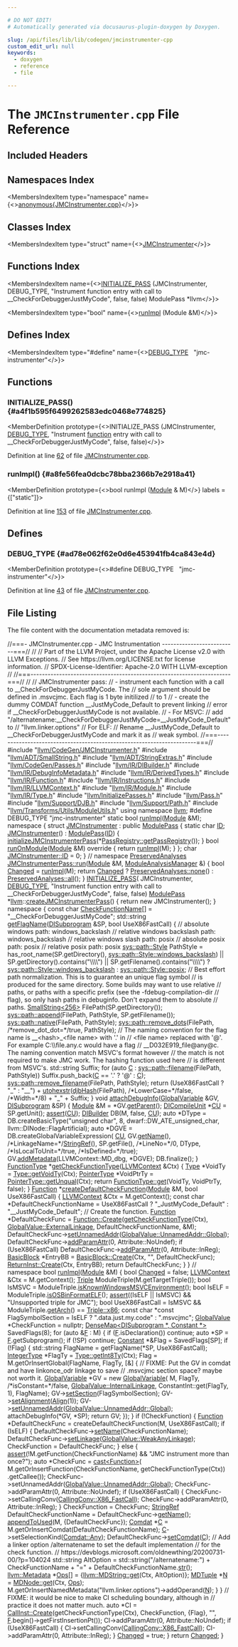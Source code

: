 ```yaml
---

# DO NOT EDIT!
# Automatically generated via docusaurus-plugin-doxygen by Doxygen.

slug: /api/files/lib/lib/codegen/jmcinstrumenter-cpp
custom_edit_url: null
keywords:
  - doxygen
  - reference
  - file

---
```





# The `JMCInstrumenter.cpp` File Reference

<DoxygenPage pluginConfig={pluginConfig}>



## Included Headers

<IncludesList>
<IncludesListItem
  filePath="llvm/CodeGen/JMCInstrumenter.h"
  permalink="/docs/api/files/include/include/llvm/include/llvm/codegen/jmcinstrumenter-h"
  isLocal="true" />
<IncludesListItem
  filePath="llvm/ADT/SmallString.h"
  permalink="/docs/api/files/include/include/llvm/include/llvm/adt/smallstring-h"
  isLocal="true" />
<IncludesListItem
  filePath="llvm/ADT/StringExtras.h"
  permalink="/docs/api/files/include/include/llvm/include/llvm/adt/stringextras-h"
  isLocal="true" />
<IncludesListItem
  filePath="llvm/CodeGen/Passes.h"
  permalink="/docs/api/files/include/include/llvm/include/llvm/codegen/passes-h"
  isLocal="true" />
<IncludesListItem
  filePath="llvm/IR/DIBuilder.h"
  permalink="/docs/api/files/include/include/llvm/include/llvm/ir/dibuilder-h"
  isLocal="true" />
<IncludesListItem
  filePath="llvm/IR/DebugInfoMetadata.h"
  permalink="/docs/api/files/include/include/llvm/include/llvm/ir/debuginfometadata-h"
  isLocal="true" />
<IncludesListItem
  filePath="llvm/IR/DerivedTypes.h"
  permalink="/docs/api/files/include/include/llvm/include/llvm/ir/derivedtypes-h"
  isLocal="true" />
<IncludesListItem
  filePath="llvm/IR/Function.h"
  permalink="/docs/api/files/include/include/llvm/include/llvm/ir/function-h"
  isLocal="true" />
<IncludesListItem
  filePath="llvm/IR/Instructions.h"
  permalink="/docs/api/files/include/include/llvm/include/llvm/ir/instructions-h"
  isLocal="true" />
<IncludesListItem
  filePath="llvm/IR/LLVMContext.h"
  permalink="/docs/api/files/include/include/llvm/include/llvm/ir/llvmcontext-h"
  isLocal="true" />
<IncludesListItem
  filePath="llvm/IR/Module.h"
  permalink="/docs/api/files/include/include/llvm/include/llvm/ir/module-h"
  isLocal="true" />
<IncludesListItem
  filePath="llvm/IR/Type.h"
  permalink="/docs/api/files/include/include/llvm/include/llvm/ir/type-h"
  isLocal="true" />
<IncludesListItem
  filePath="llvm/InitializePasses.h"
  permalink="/docs/api/files/include/include/llvm/initializepasses-h"
  isLocal="true" />
<IncludesListItem
  filePath="llvm/Pass.h"
  permalink="/docs/api/files/include/include/llvm/pass-h"
  isLocal="true" />
<IncludesListItem
  filePath="llvm/Support/DJB.h"
  permalink="/docs/api/files/include/include/llvm/include/llvm/support/djb-h"
  isLocal="true" />
<IncludesListItem
  filePath="llvm/Support/Path.h"
  permalink="/docs/api/files/include/include/llvm/include/llvm/support/path-h"
  isLocal="true" />
<IncludesListItem
  filePath="llvm/Transforms/Utils/ModuleUtils.h"
  permalink="/docs/api/files/include/include/llvm/include/llvm/transforms/include/llvm/transforms/utils/moduleutils-h"
  isLocal="true" />
</IncludesList>

## Namespaces Index

<MembersIndex>

<MembersIndexItem
  type="namespace"
  name={<><a href="/docs/api/namespaces/anonymous-jmcinstrumenter-cpp-">anonymous&#123;JMCInstrumenter.cpp&#125;</a></>}>
</MembersIndexItem>

</MembersIndex>

## Classes Index

<MembersIndex>

<MembersIndexItem
  type="struct"
  name={<><a href="/docs/api/structs/anonymous-namespace-jmcinstrumenter-cpp-/jmcinstrumenter">JMCInstrumenter</a></>}>
</MembersIndexItem>

</MembersIndex>

## Functions Index

<MembersIndex>

<MembersIndexItem
  name={<><a href="#a4f1b595f6499262583edc0468e774825">INITIALIZE&#95;PASS</a> (JMCInstrumenter, DEBUG&#95;TYPE, &quot;Instrument function entry with call to &#95;&#95;CheckForDebuggerJustMyCode&quot;, false, false) ModulePass &#42;llvm</>}>
</MembersIndexItem>

<MembersIndexItem
  type="bool"
  name={<><a href="#a8fe56fea0dcbc78bba2366b7e2918a41">runImpl</a> (Module &amp;M)</>}>
</MembersIndexItem>

</MembersIndex>

## Defines Index

<MembersIndex>

<MembersIndexItem
  type="#define"
  name={<><a href="#ad78e062f62e0d6e453941fb4ca843e4d">DEBUG&#95;TYPE</a>&nbsp;&nbsp;&nbsp;&quot;jmc-instrumenter&quot;</>}>
</MembersIndexItem>

</MembersIndex>


<SectionDefinition>

## Functions

### INITIALIZE&#95;PASS() {#a4f1b595f6499262583edc0468e774825}

<MemberDefinition
  prototype={<>INITIALIZE&#95;PASS (JMCInstrumenter, <a href="/docs/api/files/include/include/llvm/include/llvm/adt/genericcycleimpl-h/#ad78e062f62e0d6e453941fb4ca843e4d">DEBUG&#95;TYPE</a>, &quot;Instrument <a href="/docs/api/files/lib/lib/analysis/regionprinter-cpp/#aa37fbbce2360106772fd97ed06455d55">function</a> entry with call to &#95;&#95;CheckForDebuggerJustMyCode&quot;, false, false)</>}>

Definition at line <a href="#l00062">62</a> of file <a href="/docs/api/files/lib/lib/codegen/jmcinstrumenter-cpp">JMCInstrumenter.cpp</a>.
</MemberDefinition>

### runImpl() {#a8fe56fea0dcbc78bba2366b7e2918a41}

<MemberDefinition
  prototype={<>bool runImpl (<a href="/docs/api/classes/llvm/module">Module</a> &amp; M)</>}
  labels = {["static"]}>

Definition at line <a href="#l00153">153</a> of file <a href="/docs/api/files/lib/lib/codegen/jmcinstrumenter-cpp">JMCInstrumenter.cpp</a>.
</MemberDefinition>

</SectionDefinition>

<SectionDefinition>

## Defines

### DEBUG&#95;TYPE {#ad78e062f62e0d6e453941fb4ca843e4d}

<MemberDefinition
  prototype={<>#define DEBUG&#95;TYPE&nbsp;&nbsp;&nbsp;&quot;jmc-instrumenter&quot;</>}>

Definition at line <a href="#l00043">43</a> of file <a href="/docs/api/files/lib/lib/codegen/jmcinstrumenter-cpp">JMCInstrumenter.cpp</a>.
</MemberDefinition>

</SectionDefinition>

## File Listing

The file content with the documentation metadata removed is:

<ProgramListing>

<Link id="l00001" /><CodeLine lineNumber="1"><Highlight kind="comment">//===- JMCInstrumenter.cpp - JMC Instrumentation --------------------------===//</Highlight><Highlight kind="normal"></Highlight></CodeLine>
<Link id="l00002" /><CodeLine lineNumber="2"><Highlight kind="normal"></Highlight><Highlight kind="comment">//</Highlight><Highlight kind="normal"></Highlight></CodeLine>
<Link id="l00003" /><CodeLine lineNumber="3"><Highlight kind="normal"></Highlight><Highlight kind="comment">// Part of the LLVM Project, under the Apache License v2.0 with LLVM Exceptions.</Highlight><Highlight kind="normal"></Highlight></CodeLine>
<Link id="l00004" /><CodeLine lineNumber="4"><Highlight kind="normal"></Highlight><Highlight kind="comment">// See https://llvm.org/LICENSE.txt for license information.</Highlight><Highlight kind="normal"></Highlight></CodeLine>
<Link id="l00005" /><CodeLine lineNumber="5"><Highlight kind="normal"></Highlight><Highlight kind="comment">// SPDX-License-Identifier: Apache-2.0 WITH LLVM-exception</Highlight><Highlight kind="normal"></Highlight></CodeLine>
<Link id="l00006" /><CodeLine lineNumber="6"><Highlight kind="normal"></Highlight><Highlight kind="comment">//</Highlight><Highlight kind="normal"></Highlight></CodeLine>
<Link id="l00007" /><CodeLine lineNumber="7"><Highlight kind="normal"></Highlight><Highlight kind="comment">//===----------------------------------------------------------------------===//</Highlight><Highlight kind="normal"></Highlight></CodeLine>
<Link id="l00008" /><CodeLine lineNumber="8"><Highlight kind="normal"></Highlight><Highlight kind="comment">//</Highlight><Highlight kind="normal"></Highlight></CodeLine>
<Link id="l00009" /><CodeLine lineNumber="9"><Highlight kind="normal"></Highlight><Highlight kind="comment">// JMCInstrumenter pass:</Highlight><Highlight kind="normal"></Highlight></CodeLine>
<Link id="l00010" /><CodeLine lineNumber="10"><Highlight kind="normal"></Highlight><Highlight kind="comment">// - instrument each function with a call to &#95;&#95;CheckForDebuggerJustMyCode. The</Highlight><Highlight kind="normal"></Highlight></CodeLine>
<Link id="l00011" /><CodeLine lineNumber="11"><Highlight kind="normal"></Highlight><Highlight kind="comment">//   sole argument should be defined in .msvcjmc. Each flag is 1 byte initilized</Highlight><Highlight kind="normal"></Highlight></CodeLine>
<Link id="l00012" /><CodeLine lineNumber="12"><Highlight kind="normal"></Highlight><Highlight kind="comment">//   to 1</Highlight><Highlight kind="normal"></Highlight></CodeLine>
<Link id="l00013" /><CodeLine lineNumber="13"><Highlight kind="normal"></Highlight><Highlight kind="comment">// - create the dummy COMDAT function &#95;&#95;JustMyCode&#95;Default to prevent linking</Highlight><Highlight kind="normal"></Highlight></CodeLine>
<Link id="l00014" /><CodeLine lineNumber="14"><Highlight kind="normal"></Highlight><Highlight kind="comment">//   error if &#95;&#95;CheckForDebuggerJustMyCode is not available.</Highlight><Highlight kind="normal"></Highlight></CodeLine>
<Link id="l00015" /><CodeLine lineNumber="15"><Highlight kind="normal"></Highlight><Highlight kind="comment">// - For MSVC:</Highlight><Highlight kind="normal"></Highlight></CodeLine>
<Link id="l00016" /><CodeLine lineNumber="16"><Highlight kind="normal"></Highlight><Highlight kind="comment">//   add &quot;/alternatename:&#95;&#95;CheckForDebuggerJustMyCode=&#95;&#95;JustMyCode&#95;Default&quot; to</Highlight><Highlight kind="normal"></Highlight></CodeLine>
<Link id="l00017" /><CodeLine lineNumber="17"><Highlight kind="normal"></Highlight><Highlight kind="comment">//   &quot;llvm.linker.options&quot;</Highlight><Highlight kind="normal"></Highlight></CodeLine>
<Link id="l00018" /><CodeLine lineNumber="18"><Highlight kind="normal"></Highlight><Highlight kind="comment">//   For ELF:</Highlight><Highlight kind="normal"></Highlight></CodeLine>
<Link id="l00019" /><CodeLine lineNumber="19"><Highlight kind="normal"></Highlight><Highlight kind="comment">//   Rename &#95;&#95;JustMyCode&#95;Default to &#95;&#95;CheckForDebuggerJustMyCode and mark it as</Highlight><Highlight kind="normal"></Highlight></CodeLine>
<Link id="l00020" /><CodeLine lineNumber="20"><Highlight kind="normal"></Highlight><Highlight kind="comment">//   weak symbol.</Highlight><Highlight kind="normal"></Highlight></CodeLine>
<Link id="l00021" /><CodeLine lineNumber="21"><Highlight kind="normal"></Highlight><Highlight kind="comment">//===----------------------------------------------------------------------===//</Highlight><Highlight kind="normal"></Highlight></CodeLine>
<Link id="l00022" /><CodeLine lineNumber="22"><Highlight kind="normal"></Highlight></CodeLine>
<Link id="l00023" /><CodeLine lineNumber="23"><Highlight kind="normal"></Highlight><Highlight kind="preprocessor">#include &quot;<a href="/docs/api/files/include/include/llvm/include/llvm/codegen/jmcinstrumenter-h">llvm/CodeGen/JMCInstrumenter.h</a>&quot;</Highlight><Highlight kind="normal"></Highlight></CodeLine>
<Link id="l00024" /><CodeLine lineNumber="24"><Highlight kind="normal"></Highlight><Highlight kind="preprocessor">#include &quot;<a href="/docs/api/files/include/include/llvm/include/llvm/adt/smallstring-h">llvm/ADT/SmallString.h</a>&quot;</Highlight><Highlight kind="normal"></Highlight></CodeLine>
<Link id="l00025" /><CodeLine lineNumber="25"><Highlight kind="normal"></Highlight><Highlight kind="preprocessor">#include &quot;<a href="/docs/api/files/include/include/llvm/include/llvm/adt/stringextras-h">llvm/ADT/StringExtras.h</a>&quot;</Highlight><Highlight kind="normal"></Highlight></CodeLine>
<Link id="l00026" /><CodeLine lineNumber="26"><Highlight kind="normal"></Highlight><Highlight kind="preprocessor">#include &quot;<a href="/docs/api/files/include/include/llvm/include/llvm/codegen/passes-h">llvm/CodeGen/Passes.h</a>&quot;</Highlight><Highlight kind="normal"></Highlight></CodeLine>
<Link id="l00027" /><CodeLine lineNumber="27"><Highlight kind="normal"></Highlight><Highlight kind="preprocessor">#include &quot;<a href="/docs/api/files/include/include/llvm/include/llvm/ir/dibuilder-h">llvm/IR/DIBuilder.h</a>&quot;</Highlight><Highlight kind="normal"></Highlight></CodeLine>
<Link id="l00028" /><CodeLine lineNumber="28"><Highlight kind="normal"></Highlight><Highlight kind="preprocessor">#include &quot;<a href="/docs/api/files/include/include/llvm/include/llvm/ir/debuginfometadata-h">llvm/IR/DebugInfoMetadata.h</a>&quot;</Highlight><Highlight kind="normal"></Highlight></CodeLine>
<Link id="l00029" /><CodeLine lineNumber="29"><Highlight kind="normal"></Highlight><Highlight kind="preprocessor">#include &quot;<a href="/docs/api/files/include/include/llvm/include/llvm/ir/derivedtypes-h">llvm/IR/DerivedTypes.h</a>&quot;</Highlight><Highlight kind="normal"></Highlight></CodeLine>
<Link id="l00030" /><CodeLine lineNumber="30"><Highlight kind="normal"></Highlight><Highlight kind="preprocessor">#include &quot;<a href="/docs/api/files/include/include/llvm/include/llvm/ir/function-h">llvm/IR/Function.h</a>&quot;</Highlight><Highlight kind="normal"></Highlight></CodeLine>
<Link id="l00031" /><CodeLine lineNumber="31"><Highlight kind="normal"></Highlight><Highlight kind="preprocessor">#include &quot;<a href="/docs/api/files/include/include/llvm/include/llvm/ir/instructions-h">llvm/IR/Instructions.h</a>&quot;</Highlight><Highlight kind="normal"></Highlight></CodeLine>
<Link id="l00032" /><CodeLine lineNumber="32"><Highlight kind="normal"></Highlight><Highlight kind="preprocessor">#include &quot;<a href="/docs/api/files/include/include/llvm/include/llvm/ir/llvmcontext-h">llvm/IR/LLVMContext.h</a>&quot;</Highlight><Highlight kind="normal"></Highlight></CodeLine>
<Link id="l00033" /><CodeLine lineNumber="33"><Highlight kind="normal"></Highlight><Highlight kind="preprocessor">#include &quot;<a href="/docs/api/files/include/include/llvm/include/llvm/ir/module-h">llvm/IR/Module.h</a>&quot;</Highlight><Highlight kind="normal"></Highlight></CodeLine>
<Link id="l00034" /><CodeLine lineNumber="34"><Highlight kind="normal"></Highlight><Highlight kind="preprocessor">#include &quot;<a href="/docs/api/files/include/include/llvm/include/llvm/ir/type-h">llvm/IR/Type.h</a>&quot;</Highlight><Highlight kind="normal"></Highlight></CodeLine>
<Link id="l00035" /><CodeLine lineNumber="35"><Highlight kind="normal"></Highlight><Highlight kind="preprocessor">#include &quot;<a href="/docs/api/files/include/include/llvm/initializepasses-h">llvm/InitializePasses.h</a>&quot;</Highlight><Highlight kind="normal"></Highlight></CodeLine>
<Link id="l00036" /><CodeLine lineNumber="36"><Highlight kind="normal"></Highlight><Highlight kind="preprocessor">#include &quot;<a href="/docs/api/files/include/include/llvm/pass-h">llvm/Pass.h</a>&quot;</Highlight><Highlight kind="normal"></Highlight></CodeLine>
<Link id="l00037" /><CodeLine lineNumber="37"><Highlight kind="normal"></Highlight><Highlight kind="preprocessor">#include &quot;<a href="/docs/api/files/include/include/llvm/include/llvm/support/djb-h">llvm/Support/DJB.h</a>&quot;</Highlight><Highlight kind="normal"></Highlight></CodeLine>
<Link id="l00038" /><CodeLine lineNumber="38"><Highlight kind="normal"></Highlight><Highlight kind="preprocessor">#include &quot;<a href="/docs/api/files/include/include/llvm/include/llvm/support/path-h">llvm/Support/Path.h</a>&quot;</Highlight><Highlight kind="normal"></Highlight></CodeLine>
<Link id="l00039" /><CodeLine lineNumber="39"><Highlight kind="normal"></Highlight><Highlight kind="preprocessor">#include &quot;<a href="/docs/api/files/include/include/llvm/include/llvm/transforms/include/llvm/transforms/utils/moduleutils-h">llvm/Transforms/Utils/ModuleUtils.h</a>&quot;</Highlight><Highlight kind="normal"></Highlight></CodeLine>
<Link id="l00040" /><CodeLine lineNumber="40"><Highlight kind="normal"></Highlight></CodeLine>
<Link id="l00041" /><CodeLine lineNumber="41"><Highlight kind="normal"></Highlight><Highlight kind="keyword">using namespace </Highlight><Highlight kind="normal"><a href="/docs/api/namespaces/llvm">llvm</a>;</Highlight></CodeLine>
<Link id="l00042" /><CodeLine lineNumber="42"><Highlight kind="normal"></Highlight></CodeLine>
<Link id="l00043" /><CodeLine lineNumber="43" lineLink="#ad78e062f62e0d6e453941fb4ca843e4d"><Highlight kind="normal"></Highlight><Highlight kind="preprocessor">#define DEBUG&#95;TYPE &quot;jmc-instrumenter&quot;</Highlight><Highlight kind="normal"></Highlight></CodeLine>
<Link id="l00044" /><CodeLine lineNumber="44"><Highlight kind="normal"></Highlight></CodeLine>
<Link id="l00045" /><CodeLine lineNumber="45"><Highlight kind="normal"></Highlight><Highlight kind="keyword">static</Highlight><Highlight kind="normal"> </Highlight><Highlight kind="keywordtype">bool</Highlight><Highlight kind="normal"> <a href="#a8fe56fea0dcbc78bba2366b7e2918a41">runImpl</a>(<a href="/docs/api/classes/llvm/module">Module</a> &amp;M);</Highlight></CodeLine>
<Link id="l00046" /><CodeLine lineNumber="46" lineLink="/docs/api/namespaces/anonymous-jmcinstrumenter-cpp-"><Highlight kind="normal"></Highlight><Highlight kind="keyword">namespace </Highlight><Highlight kind="normal">&#123;</Highlight></CodeLine>
<Link id="l00047" /><CodeLine lineNumber="47" lineLink="/docs/api/structs/anonymous-namespace-jmcinstrumenter-cpp-/jmcinstrumenter"><Highlight kind="normal"></Highlight><Highlight kind="keyword">struct </Highlight><Highlight kind="normal"><a href="/docs/api/structs/anonymous-namespace-jmcinstrumenter-cpp-/jmcinstrumenter/#a49449a066ac7e9da62ad7f7f83f76bed">JMCInstrumenter</a> : </Highlight><Highlight kind="keyword">public</Highlight><Highlight kind="normal"> <a href="/docs/api/classes/llvm/modulepass/#a723659a08d210f4f566887bda3f9f976">ModulePass</a> &#123;</Highlight></CodeLine>
<Link id="l00048" /><CodeLine lineNumber="48" lineLink="/docs/api/structs/anonymous-namespace-jmcinstrumenter-cpp-/jmcinstrumenter/#ab64f22e1416d52d1db8ee31db03809d2"><Highlight kind="normal">  </Highlight><Highlight kind="keyword">static</Highlight><Highlight kind="normal"> </Highlight><Highlight kind="keywordtype">char</Highlight><Highlight kind="normal"> <a href="/docs/api/structs/anonymous-namespace-jmcinstrumenter-cpp-/jmcinstrumenter/#ab64f22e1416d52d1db8ee31db03809d2">ID</a>;</Highlight></CodeLine>
<Link id="l00049" /><CodeLine lineNumber="49" lineLink="/docs/api/structs/anonymous-namespace-jmcinstrumenter-cpp-/jmcinstrumenter/#a49449a066ac7e9da62ad7f7f83f76bed"><Highlight kind="normal">  <a href="/docs/api/structs/anonymous-namespace-jmcinstrumenter-cpp-/jmcinstrumenter/#a49449a066ac7e9da62ad7f7f83f76bed">JMCInstrumenter</a>() : <a href="/docs/api/classes/llvm/modulepass/#a723659a08d210f4f566887bda3f9f976">ModulePass</a>(<a href="/docs/api/structs/anonymous-namespace-jmcinstrumenter-cpp-/jmcinstrumenter/#ab64f22e1416d52d1db8ee31db03809d2">ID</a>) &#123;</Highlight></CodeLine>
<Link id="l00050" /><CodeLine lineNumber="50"><Highlight kind="normal">    <a href="/docs/api/namespaces/llvm/#a3857c41124c8fcd07905327ecd6f3d2b">initializeJMCInstrumenterPass</a>(&#42;<a href="/docs/api/classes/llvm/passregistry/#a05a729900b76c89e808c6c3094921b2f">PassRegistry::getPassRegistry</a>());</Highlight></CodeLine>
<Link id="l00051" /><CodeLine lineNumber="51"><Highlight kind="normal">  &#125;</Highlight></CodeLine>
<Link id="l00052" /><CodeLine lineNumber="52" lineLink="/docs/api/structs/anonymous-namespace-jmcinstrumenter-cpp-/jmcinstrumenter/#aaa4834dd00443ca395451467f8a8549e"><Highlight kind="normal">  </Highlight><Highlight kind="keywordtype">bool</Highlight><Highlight kind="normal"> <a href="/docs/api/structs/anonymous-namespace-jmcinstrumenter-cpp-/jmcinstrumenter/#aaa4834dd00443ca395451467f8a8549e">runOnModule</a>(<a href="/docs/api/classes/llvm/module">Module</a> &amp;M)</Highlight><Highlight kind="keyword"> override </Highlight><Highlight kind="normal">&#123; </Highlight><Highlight kind="keywordflow">return</Highlight><Highlight kind="normal"> <a href="/docs/api/files/lib/lib/codegen/expandlargedivrem-cpp/#ae64f9cd0977a8b47570154312540d7d2">runImpl</a>(M); &#125;</Highlight></CodeLine>
<Link id="l00053" /><CodeLine lineNumber="53"><Highlight kind="normal">&#125;;</Highlight></CodeLine>
<Link id="l00054" /><CodeLine lineNumber="54"><Highlight kind="normal"></Highlight><Highlight kind="keywordtype">char</Highlight><Highlight kind="normal"> <a href="/docs/api/structs/anonymous-namespace-jmcinstrumenter-cpp-/jmcinstrumenter/#ab64f22e1416d52d1db8ee31db03809d2">JMCInstrumenter::ID</a> = 0;</Highlight></CodeLine>
<Link id="l00055" /><CodeLine lineNumber="55"><Highlight kind="normal">&#125; </Highlight><Highlight kind="comment">// namespace</Highlight><Highlight kind="normal"></Highlight></CodeLine>
<Link id="l00056" /><CodeLine lineNumber="56"><Highlight kind="normal"></Highlight></CodeLine>
<Link id="l00057" /><CodeLine lineNumber="57" lineLink="/docs/api/classes/llvm/jmcinstrumenterpass/#a5d2aeb7f2893f237f1662e2f9cc19eb5"><Highlight kind="normal"><a href="/docs/api/classes/llvm/preservedanalyses">PreservedAnalyses</a> <a href="/docs/api/classes/llvm/jmcinstrumenterpass/#a5d2aeb7f2893f237f1662e2f9cc19eb5">JMCInstrumenterPass::run</a>(<a href="/docs/api/classes/llvm/module">Module</a> &amp;M, <a href="/docs/api/namespaces/llvm/#af9c9208365fd9ce11392b4d79485e259">ModuleAnalysisManager</a> &amp;) &#123;</Highlight></CodeLine>
<Link id="l00058" /><CodeLine lineNumber="58"><Highlight kind="normal">  </Highlight><Highlight kind="keywordtype">bool</Highlight><Highlight kind="normal"> <a href="/docs/api/groups/arcopt/#gaa57b1a4e6a1c79233913139635169cf1">Changed</a> = <a href="/docs/api/files/lib/lib/codegen/expandlargedivrem-cpp/#ae64f9cd0977a8b47570154312540d7d2">runImpl</a>(M);</Highlight></CodeLine>
<Link id="l00059" /><CodeLine lineNumber="59"><Highlight kind="normal">  </Highlight><Highlight kind="keywordflow">return</Highlight><Highlight kind="normal"> <a href="/docs/api/groups/arcopt/#gaa57b1a4e6a1c79233913139635169cf1">Changed</a> ? <a href="/docs/api/classes/llvm/preservedanalyses/#a03797a73044a81cbc6a3409d6c72ee8f">PreservedAnalyses::none</a>() : <a href="/docs/api/classes/llvm/preservedanalyses/#a1258a1ff55557c27684010ebd7283712">PreservedAnalyses::all</a>();</Highlight></CodeLine>
<Link id="l00060" /><CodeLine lineNumber="60"><Highlight kind="normal">&#125;</Highlight></CodeLine>
<Link id="l00061" /><CodeLine lineNumber="61"><Highlight kind="normal"></Highlight></CodeLine>
<Link id="l00062" /><CodeLine lineNumber="62" lineLink="#a4f1b595f6499262583edc0468e774825"><Highlight kind="normal"><a href="/docs/api/files/include/include/llvm/passsupport-h/#af807c9595d50b45c0008924c4679c85c">INITIALIZE&#95;PASS</a>(</Highlight></CodeLine>
<Link id="l00063" /><CodeLine lineNumber="63"><Highlight kind="normal">    JMCInstrumenter, <a href="/docs/api/files/include/include/llvm/include/llvm/adt/genericcycleimpl-h/#ad78e062f62e0d6e453941fb4ca843e4d">DEBUG&#95;TYPE</a>,</Highlight></CodeLine>
<Link id="l00064" /><CodeLine lineNumber="64"><Highlight kind="normal">    </Highlight><Highlight kind="stringliteral">&quot;Instrument function entry with call to &#95;&#95;CheckForDebuggerJustMyCode&quot;</Highlight><Highlight kind="normal">,</Highlight></CodeLine>
<Link id="l00065" /><CodeLine lineNumber="65"><Highlight kind="normal">    </Highlight><Highlight kind="keyword">false</Highlight><Highlight kind="normal">, </Highlight><Highlight kind="keyword">false</Highlight><Highlight kind="normal">)</Highlight></CodeLine>
<Link id="l00066" /><CodeLine lineNumber="66"><Highlight kind="normal"></Highlight></CodeLine>
<Link id="l00067" /><CodeLine lineNumber="67"><Highlight kind="normal"><a href="/docs/api/classes/llvm/modulepass">ModulePass</a> &#42;<a href="/docs/api/namespaces/llvm">llvm</a>::<a href="/docs/api/namespaces/llvm/#a5ff6249a4edaaa88c875acff3e8a44ff">createJMCInstrumenterPass</a>() &#123; </Highlight><Highlight kind="keywordflow">return</Highlight><Highlight kind="normal"> </Highlight><Highlight kind="keyword">new</Highlight><Highlight kind="normal"> JMCInstrumenter(); &#125;</Highlight></CodeLine>
<Link id="l00068" /><CodeLine lineNumber="68"><Highlight kind="normal"></Highlight></CodeLine>
<Link id="l00069" /><CodeLine lineNumber="69"><Highlight kind="normal"></Highlight><Highlight kind="keyword">namespace </Highlight><Highlight kind="normal">&#123;</Highlight></CodeLine>
<Link id="l00070" /><CodeLine lineNumber="70" lineLink="/docs/api/namespaces/anonymous-jmcinstrumenter-cpp-/#ac62651c895b0e9dae6359cca86141ba9"><Highlight kind="normal"></Highlight><Highlight kind="keyword">const</Highlight><Highlight kind="normal"> </Highlight><Highlight kind="keywordtype">char</Highlight><Highlight kind="normal"> <a href="/docs/api/namespaces/anonymous-jmcinstrumenter-cpp-/#ac62651c895b0e9dae6359cca86141ba9">CheckFunctionName</a>&#91;&#93; = </Highlight><Highlight kind="stringliteral">&quot;&#95;&#95;CheckForDebuggerJustMyCode&quot;</Highlight><Highlight kind="normal">;</Highlight></CodeLine>
<Link id="l00071" /><CodeLine lineNumber="71"><Highlight kind="normal"></Highlight></CodeLine>
<Link id="l00072" /><CodeLine lineNumber="72" lineLink="/docs/api/namespaces/anonymous-jmcinstrumenter-cpp-/#aaf0c2486053fb36198712fec3c354365"><Highlight kind="normal">std::string <a href="/docs/api/namespaces/anonymous-jmcinstrumenter-cpp-/#aaf0c2486053fb36198712fec3c354365">getFlagName</a>(<a href="/docs/api/classes/llvm/disubprogram">DISubprogram</a> &amp;SP, </Highlight><Highlight kind="keywordtype">bool</Highlight><Highlight kind="normal"> UseX86FastCall) &#123;</Highlight></CodeLine>
<Link id="l00073" /><CodeLine lineNumber="73"><Highlight kind="normal">  </Highlight><Highlight kind="comment">// absolute windows path:           windows&#95;backslash</Highlight><Highlight kind="normal"></Highlight></CodeLine>
<Link id="l00074" /><CodeLine lineNumber="74"><Highlight kind="normal">  </Highlight><Highlight kind="comment">// relative windows backslash path: windows&#95;backslash</Highlight><Highlight kind="normal"></Highlight></CodeLine>
<Link id="l00075" /><CodeLine lineNumber="75"><Highlight kind="normal">  </Highlight><Highlight kind="comment">// relative windows slash path:     posix</Highlight><Highlight kind="normal"></Highlight></CodeLine>
<Link id="l00076" /><CodeLine lineNumber="76"><Highlight kind="normal">  </Highlight><Highlight kind="comment">// absolute posix path:             posix</Highlight><Highlight kind="normal"></Highlight></CodeLine>
<Link id="l00077" /><CodeLine lineNumber="77"><Highlight kind="normal">  </Highlight><Highlight kind="comment">// relative posix path:             posix</Highlight><Highlight kind="normal"></Highlight></CodeLine>
<Link id="l00078" /><CodeLine lineNumber="78"><Highlight kind="normal">  <a href="/docs/api/namespaces/llvm/sys/path/#a58cfd8a47c0ef96db27b451c2d6ec49f">sys::path::Style</a> PathStyle =</Highlight></CodeLine>
<Link id="l00079" /><CodeLine lineNumber="79"><Highlight kind="normal">      has&#95;root&#95;name(SP.getDirectory(), <a href="/docs/api/namespaces/llvm/sys/path/#a58cfd8a47c0ef96db27b451c2d6ec49fa20919b5752b40386cb56aff9b8f07723">sys::path::Style::windows&#95;backslash</a>) ||</Highlight></CodeLine>
<Link id="l00080" /><CodeLine lineNumber="80"><Highlight kind="normal">              SP.getDirectory().contains(</Highlight><Highlight kind="stringliteral">&quot;\\\\&quot;</Highlight><Highlight kind="normal">) ||</Highlight></CodeLine>
<Link id="l00081" /><CodeLine lineNumber="81"><Highlight kind="normal">              SP.getFilename().contains(</Highlight><Highlight kind="stringliteral">&quot;\\\\&quot;</Highlight><Highlight kind="normal">)</Highlight></CodeLine>
<Link id="l00082" /><CodeLine lineNumber="82"><Highlight kind="normal">          ? <a href="/docs/api/namespaces/llvm/sys/path/#a58cfd8a47c0ef96db27b451c2d6ec49fa20919b5752b40386cb56aff9b8f07723">sys::path::Style::windows&#95;backslash</a></Highlight></CodeLine>
<Link id="l00083" /><CodeLine lineNumber="83"><Highlight kind="normal">          : <a href="/docs/api/namespaces/llvm/sys/path/#a58cfd8a47c0ef96db27b451c2d6ec49fa950616e5405e4ef51a87d384180e7aa1">sys::path::Style::posix</a>;</Highlight></CodeLine>
<Link id="l00084" /><CodeLine lineNumber="84"><Highlight kind="normal">  </Highlight><Highlight kind="comment">// Best effort path normalization. This is to guarantee an unique flag symbol</Highlight><Highlight kind="normal"></Highlight></CodeLine>
<Link id="l00085" /><CodeLine lineNumber="85"><Highlight kind="normal">  </Highlight><Highlight kind="comment">// is produced for the same directory. Some builds may want to use relative</Highlight><Highlight kind="normal"></Highlight></CodeLine>
<Link id="l00086" /><CodeLine lineNumber="86"><Highlight kind="normal">  </Highlight><Highlight kind="comment">// paths, or paths with a specific prefix (see the -fdebug-compilation-dir</Highlight><Highlight kind="normal"></Highlight></CodeLine>
<Link id="l00087" /><CodeLine lineNumber="87"><Highlight kind="normal">  </Highlight><Highlight kind="comment">// flag), so only hash paths in debuginfo. Don&#39;t expand them to absolute</Highlight><Highlight kind="normal"></Highlight></CodeLine>
<Link id="l00088" /><CodeLine lineNumber="88"><Highlight kind="normal">  </Highlight><Highlight kind="comment">// paths.</Highlight><Highlight kind="normal"></Highlight></CodeLine>
<Link id="l00089" /><CodeLine lineNumber="89"><Highlight kind="normal">  <a href="/docs/api/classes/llvm/smallstring">SmallString&lt;256&gt;</a> FilePath(SP.getDirectory());</Highlight></CodeLine>
<Link id="l00090" /><CodeLine lineNumber="90"><Highlight kind="normal">  <a href="/docs/api/namespaces/llvm/sys/path/#acb80894344c78dacf8d5ff8c23be697d">sys::path::append</a>(FilePath, PathStyle, SP.getFilename());</Highlight></CodeLine>
<Link id="l00091" /><CodeLine lineNumber="91"><Highlight kind="normal">  <a href="/docs/api/namespaces/llvm/sys/path/#a58cfd8a47c0ef96db27b451c2d6ec49fa8e5f3adee38c8fccc13c1f3be0143796">sys::path::native</a>(FilePath, PathStyle);</Highlight></CodeLine>
<Link id="l00092" /><CodeLine lineNumber="92"><Highlight kind="normal">  <a href="/docs/api/namespaces/llvm/sys/path/#a35c103b5fb70a66a1cb5da3b56f588a1">sys::path::remove&#95;dots</a>(FilePath, </Highlight><Highlight kind="comment">/&#42;remove&#95;dot&#95;dot=&#42;/</Highlight><Highlight kind="keyword">true</Highlight><Highlight kind="normal">, PathStyle);</Highlight></CodeLine>
<Link id="l00093" /><CodeLine lineNumber="93"><Highlight kind="normal"></Highlight></CodeLine>
<Link id="l00094" /><CodeLine lineNumber="94"><Highlight kind="normal">  </Highlight><Highlight kind="comment">// The naming convention for the flag name is &#95;&#95;&lt;hash&gt;&#95;&lt;file name&gt; with &#39;.&#39; in</Highlight><Highlight kind="normal"></Highlight></CodeLine>
<Link id="l00095" /><CodeLine lineNumber="95"><Highlight kind="normal">  </Highlight><Highlight kind="comment">// &lt;file name&gt; replaced with &#39;@&#39;. For example C:\\file.any.c would have a flag</Highlight><Highlight kind="normal"></Highlight></CodeLine>
<Link id="l00096" /><CodeLine lineNumber="96"><Highlight kind="normal">  </Highlight><Highlight kind="comment">// &#95;&#95;D032E919&#95;file@any@c. The naming convention match MSVC&#39;s format however</Highlight><Highlight kind="normal"></Highlight></CodeLine>
<Link id="l00097" /><CodeLine lineNumber="97"><Highlight kind="normal">  </Highlight><Highlight kind="comment">// the match is not required to make JMC work. The hashing function used here</Highlight><Highlight kind="normal"></Highlight></CodeLine>
<Link id="l00098" /><CodeLine lineNumber="98"><Highlight kind="normal">  </Highlight><Highlight kind="comment">// is different from MSVC&#39;s.</Highlight><Highlight kind="normal"></Highlight></CodeLine>
<Link id="l00099" /><CodeLine lineNumber="99"><Highlight kind="normal"></Highlight></CodeLine>
<Link id="l00100" /><CodeLine lineNumber="100"><Highlight kind="normal">  std::string Suffix;</Highlight></CodeLine>
<Link id="l00101" /><CodeLine lineNumber="101"><Highlight kind="normal">  </Highlight><Highlight kind="keywordflow">for</Highlight><Highlight kind="normal"> (</Highlight><Highlight kind="keyword">auto</Highlight><Highlight kind="normal"> <a href="/docs/api/namespaces/llvm/callingconv/#ac6aa1387c4375260e2468eb5a77fdb4cafd841a49aec1539bc88abc8ff9e170fb">C</a> : <a href="/docs/api/namespaces/llvm/sys/path/#aa56d25bb5127dd7a5831c25764f76cbe">sys::path::filename</a>(FilePath, PathStyle))</Highlight></CodeLine>
<Link id="l00102" /><CodeLine lineNumber="102"><Highlight kind="normal">    Suffix.push&#95;back(<a href="/docs/api/namespaces/llvm/callingconv/#ac6aa1387c4375260e2468eb5a77fdb4cafd841a49aec1539bc88abc8ff9e170fb">C</a> == </Highlight><Highlight kind="charliteral">&#39;.&#39;</Highlight><Highlight kind="normal"> ? </Highlight><Highlight kind="charliteral">&#39;@&#39;</Highlight><Highlight kind="normal"> : <a href="/docs/api/namespaces/llvm/callingconv/#ac6aa1387c4375260e2468eb5a77fdb4cafd841a49aec1539bc88abc8ff9e170fb">C</a>);</Highlight></CodeLine>
<Link id="l00103" /><CodeLine lineNumber="103"><Highlight kind="normal"></Highlight></CodeLine>
<Link id="l00104" /><CodeLine lineNumber="104"><Highlight kind="normal">  <a href="/docs/api/namespaces/llvm/sys/path/#a03907c7df68a93c377bf90c5bdd78ca3">sys::path::remove&#95;filename</a>(FilePath, PathStyle);</Highlight></CodeLine>
<Link id="l00105" /><CodeLine lineNumber="105"><Highlight kind="normal">  </Highlight><Highlight kind="keywordflow">return</Highlight><Highlight kind="normal"> (UseX86FastCall ? </Highlight><Highlight kind="stringliteral">&quot;&#95;&quot;</Highlight><Highlight kind="normal"> : </Highlight><Highlight kind="stringliteral">&quot;&#95;&#95;&quot;</Highlight><Highlight kind="normal">) +</Highlight></CodeLine>
<Link id="l00106" /><CodeLine lineNumber="106"><Highlight kind="normal">         <a href="/docs/api/namespaces/llvm/#a3beda524b0772ca36035db4399a6a571">utohexstr</a>(<a href="/docs/api/namespaces/llvm/#aba816fb56fad484d9cd712825dcacaa6">djbHash</a>(FilePath), </Highlight><Highlight kind="comment">/&#42;LowerCase=&#42;/</Highlight><Highlight kind="keyword">false</Highlight><Highlight kind="normal">,</Highlight></CodeLine>
<Link id="l00107" /><CodeLine lineNumber="107"><Highlight kind="normal">                   </Highlight><Highlight kind="comment">/&#42;Width=&#42;/</Highlight><Highlight kind="normal">8) +</Highlight></CodeLine>
<Link id="l00108" /><CodeLine lineNumber="108"><Highlight kind="normal">         </Highlight><Highlight kind="stringliteral">&quot;&#95;&quot;</Highlight><Highlight kind="normal"> + Suffix;</Highlight></CodeLine>
<Link id="l00109" /><CodeLine lineNumber="109"><Highlight kind="normal">&#125;</Highlight></CodeLine>
<Link id="l00110" /><CodeLine lineNumber="110"><Highlight kind="normal"></Highlight></CodeLine>
<Link id="l00111" /><CodeLine lineNumber="111" lineLink="/docs/api/namespaces/anonymous-jmcinstrumenter-cpp-/#af680d052a24c294259bd765f02906202"><Highlight kind="normal"></Highlight><Highlight kind="keywordtype">void</Highlight><Highlight kind="normal"> <a href="/docs/api/namespaces/anonymous-jmcinstrumenter-cpp-/#af680d052a24c294259bd765f02906202">attachDebugInfo</a>(<a href="/docs/api/classes/llvm/globalvariable">GlobalVariable</a> &amp;GV, <a href="/docs/api/classes/llvm/disubprogram">DISubprogram</a> &amp;SP) &#123;</Highlight></CodeLine>
<Link id="l00112" /><CodeLine lineNumber="112"><Highlight kind="normal">  <a href="/docs/api/classes/llvm/module">Module</a> &amp;M = &#42;GV.<a href="/docs/api/classes/llvm/globalvalue/#a739b30c811f1eece61b05320ddf44e5b">getParent</a>();</Highlight></CodeLine>
<Link id="l00113" /><CodeLine lineNumber="113"><Highlight kind="normal">  <a href="/docs/api/classes/llvm/dicompileunit">DICompileUnit</a> &#42;<a href="/docs/api/namespaces/cu">CU</a> = SP.getUnit();</Highlight></CodeLine>
<Link id="l00114" /><CodeLine lineNumber="114"><Highlight kind="normal">  <a href="/docs/api/files/lib/lib/target/lib/target/amdgpu/silowercontrolflow-cpp/#a4868c5d81c5ccc98c47aeab6244346a0">assert</a>(<a href="/docs/api/namespaces/cu">CU</a>);</Highlight></CodeLine>
<Link id="l00115" /><CodeLine lineNumber="115"><Highlight kind="normal">  <a href="/docs/api/classes/llvm/dibuilder">DIBuilder</a> DB(M, </Highlight><Highlight kind="keyword">false</Highlight><Highlight kind="normal">, <a href="/docs/api/namespaces/cu">CU</a>);</Highlight></CodeLine>
<Link id="l00116" /><CodeLine lineNumber="116"><Highlight kind="normal"></Highlight></CodeLine>
<Link id="l00117" /><CodeLine lineNumber="117"><Highlight kind="normal">  </Highlight><Highlight kind="keyword">auto</Highlight><Highlight kind="normal"> &#42;DType =</Highlight></CodeLine>
<Link id="l00118" /><CodeLine lineNumber="118"><Highlight kind="normal">      DB.createBasicType(</Highlight><Highlight kind="stringliteral">&quot;unsigned char&quot;</Highlight><Highlight kind="normal">, 8, dwarf::DW&#95;ATE&#95;unsigned&#95;char,</Highlight></CodeLine>
<Link id="l00119" /><CodeLine lineNumber="119"><Highlight kind="normal">                         llvm::DINode::FlagArtificial);</Highlight></CodeLine>
<Link id="l00120" /><CodeLine lineNumber="120"><Highlight kind="normal"></Highlight></CodeLine>
<Link id="l00121" /><CodeLine lineNumber="121"><Highlight kind="normal">  </Highlight><Highlight kind="keyword">auto</Highlight><Highlight kind="normal"> &#42;DGVE = DB.createGlobalVariableExpression(</Highlight></CodeLine>
<Link id="l00122" /><CodeLine lineNumber="122"><Highlight kind="normal">      <a href="/docs/api/namespaces/cu">CU</a>, GV.<a href="/docs/api/classes/llvm/value/#adb5c319f5905c1d3ca9eb5df546388c5">getName</a>(), </Highlight><Highlight kind="comment">/&#42;LinkageName=&#42;/</Highlight><Highlight kind="normal"><a href="/docs/api/classes/llvm/stringref">StringRef</a>(), SP.getFile(),</Highlight></CodeLine>
<Link id="l00123" /><CodeLine lineNumber="123"><Highlight kind="normal">      </Highlight><Highlight kind="comment">/&#42;LineNo=&#42;/</Highlight><Highlight kind="normal">0, DType, </Highlight><Highlight kind="comment">/&#42;IsLocalToUnit=&#42;/</Highlight><Highlight kind="keyword">true</Highlight><Highlight kind="normal">, </Highlight><Highlight kind="comment">/&#42;IsDefined=&#42;/</Highlight><Highlight kind="keyword">true</Highlight><Highlight kind="normal">);</Highlight></CodeLine>
<Link id="l00124" /><CodeLine lineNumber="124"><Highlight kind="normal">  GV.<a href="/docs/api/classes/llvm/globalobject/#aa1b0638c63ba711320b3bb9c69367ed6">addMetadata</a>(LLVMContext::MD&#95;dbg, &#42;DGVE);</Highlight></CodeLine>
<Link id="l00125" /><CodeLine lineNumber="125"><Highlight kind="normal">  DB.finalize();</Highlight></CodeLine>
<Link id="l00126" /><CodeLine lineNumber="126"><Highlight kind="normal">&#125;</Highlight></CodeLine>
<Link id="l00127" /><CodeLine lineNumber="127"><Highlight kind="normal"></Highlight></CodeLine>
<Link id="l00128" /><CodeLine lineNumber="128" lineLink="/docs/api/namespaces/anonymous-jmcinstrumenter-cpp-/#a7704ada0af8cb169e6cf9dd2dec6171c"><Highlight kind="normal"><a href="/docs/api/classes/llvm/functiontype">FunctionType</a> &#42;<a href="/docs/api/namespaces/anonymous-jmcinstrumenter-cpp-/#a7704ada0af8cb169e6cf9dd2dec6171c">getCheckFunctionType</a>(<a href="/docs/api/classes/llvm/llvmcontext">LLVMContext</a> &amp;Ctx) &#123;</Highlight></CodeLine>
<Link id="l00129" /><CodeLine lineNumber="129"><Highlight kind="normal">  <a href="/docs/api/classes/llvm/type">Type</a> &#42;VoidTy = <a href="/docs/api/classes/llvm/type/#a6e20e76960d952de088354cbcd14c3ab">Type::getVoidTy</a>(Ctx);</Highlight></CodeLine>
<Link id="l00130" /><CodeLine lineNumber="130"><Highlight kind="normal">  <a href="/docs/api/classes/llvm/pointertype">PointerType</a> &#42;VoidPtrTy = <a href="/docs/api/classes/llvm/pointertype/#af8a1dbdbfd89aa4899b3c0d39495d0dd">PointerType::getUnqual</a>(Ctx);</Highlight></CodeLine>
<Link id="l00131" /><CodeLine lineNumber="131"><Highlight kind="normal">  </Highlight><Highlight kind="keywordflow">return</Highlight><Highlight kind="normal"> <a href="/docs/api/classes/llvm/functiontype/#af8be7844c269f201ebcee1e15048c378">FunctionType::get</a>(VoidTy, VoidPtrTy, </Highlight><Highlight kind="keyword">false</Highlight><Highlight kind="normal">);</Highlight></CodeLine>
<Link id="l00132" /><CodeLine lineNumber="132"><Highlight kind="normal">&#125;</Highlight></CodeLine>
<Link id="l00133" /><CodeLine lineNumber="133"><Highlight kind="normal"></Highlight></CodeLine>
<Link id="l00134" /><CodeLine lineNumber="134" lineLink="/docs/api/namespaces/anonymous-jmcinstrumenter-cpp-/#aea6556d942d972a777204187dd1600e5"><Highlight kind="normal"><a href="/docs/api/classes/llvm/function">Function</a> &#42;<a href="/docs/api/namespaces/anonymous-jmcinstrumenter-cpp-/#aea6556d942d972a777204187dd1600e5">createDefaultCheckFunction</a>(<a href="/docs/api/classes/llvm/module">Module</a> &amp;M, </Highlight><Highlight kind="keywordtype">bool</Highlight><Highlight kind="normal"> UseX86FastCall) &#123;</Highlight></CodeLine>
<Link id="l00135" /><CodeLine lineNumber="135"><Highlight kind="normal">  <a href="/docs/api/classes/llvm/llvmcontext">LLVMContext</a> &amp;Ctx = M.getContext();</Highlight></CodeLine>
<Link id="l00136" /><CodeLine lineNumber="136"><Highlight kind="normal">  </Highlight><Highlight kind="keyword">const</Highlight><Highlight kind="normal"> </Highlight><Highlight kind="keywordtype">char</Highlight><Highlight kind="normal"> &#42;DefaultCheckFunctionName =</Highlight></CodeLine>
<Link id="l00137" /><CodeLine lineNumber="137"><Highlight kind="normal">      UseX86FastCall ? </Highlight><Highlight kind="stringliteral">&quot;&#95;JustMyCode&#95;Default&quot;</Highlight><Highlight kind="normal"> : </Highlight><Highlight kind="stringliteral">&quot;&#95;&#95;JustMyCode&#95;Default&quot;</Highlight><Highlight kind="normal">;</Highlight></CodeLine>
<Link id="l00138" /><CodeLine lineNumber="138"><Highlight kind="normal">  </Highlight><Highlight kind="comment">// Create the function.</Highlight><Highlight kind="normal"></Highlight></CodeLine>
<Link id="l00139" /><CodeLine lineNumber="139"><Highlight kind="normal">  <a href="/docs/api/classes/llvm/function">Function</a> &#42;DefaultCheckFunc =</Highlight></CodeLine>
<Link id="l00140" /><CodeLine lineNumber="140"><Highlight kind="normal">      <a href="/docs/api/classes/llvm/function/#a05d7aedbbdc0fd24e8bc27edfe9c603f">Function::Create</a>(<a href="/docs/api/namespaces/anonymous-jmcinstrumenter-cpp-/#a7704ada0af8cb169e6cf9dd2dec6171c">getCheckFunctionType</a>(Ctx), <a href="/docs/api/classes/llvm/globalvalue/#aedfa75f0c85c4aa85b257f066fbea57ca6c93794d7b99cd433e96c53eadb15a6e">GlobalValue::ExternalLinkage</a>,</Highlight></CodeLine>
<Link id="l00141" /><CodeLine lineNumber="141"><Highlight kind="normal">                       DefaultCheckFunctionName, &amp;M);</Highlight></CodeLine>
<Link id="l00142" /><CodeLine lineNumber="142"><Highlight kind="normal">  DefaultCheckFunc-&gt;<a href="/docs/api/classes/llvm/globalvalue/#a38c97622dccff7ae31fe0be3b21c9b3d">setUnnamedAddr</a>(<a href="/docs/api/classes/llvm/globalvalue/#ae8df4be75bfc50b1eadd74e85c25fa45a4cc6684df7b4a92b1dec6fce3264fac8">GlobalValue::UnnamedAddr::Global</a>);</Highlight></CodeLine>
<Link id="l00143" /><CodeLine lineNumber="143"><Highlight kind="normal">  DefaultCheckFunc-&gt;<a href="/docs/api/classes/llvm/function/#aa5087b607af833220d9ebab0c88c83c1">addParamAttr</a>(0, Attribute::NoUndef);</Highlight></CodeLine>
<Link id="l00144" /><CodeLine lineNumber="144"><Highlight kind="normal">  </Highlight><Highlight kind="keywordflow">if</Highlight><Highlight kind="normal"> (UseX86FastCall)</Highlight></CodeLine>
<Link id="l00145" /><CodeLine lineNumber="145"><Highlight kind="normal">    DefaultCheckFunc-&gt;<a href="/docs/api/classes/llvm/function/#aa5087b607af833220d9ebab0c88c83c1">addParamAttr</a>(0, Attribute::InReg);</Highlight></CodeLine>
<Link id="l00146" /><CodeLine lineNumber="146"><Highlight kind="normal"></Highlight></CodeLine>
<Link id="l00147" /><CodeLine lineNumber="147"><Highlight kind="normal">  <a href="/docs/api/classes/llvm/basicblock">BasicBlock</a> &#42;EntryBB = <a href="/docs/api/classes/llvm/basicblock/#a4a5b798214be930cf8e133c032ba0129">BasicBlock::Create</a>(Ctx, </Highlight><Highlight kind="stringliteral">&quot;&quot;</Highlight><Highlight kind="normal">, DefaultCheckFunc);</Highlight></CodeLine>
<Link id="l00148" /><CodeLine lineNumber="148"><Highlight kind="normal">  <a href="/docs/api/classes/llvm/returninst/#a932710d4c1c965497707751eb4f7948f">ReturnInst::Create</a>(Ctx, EntryBB);</Highlight></CodeLine>
<Link id="l00149" /><CodeLine lineNumber="149"><Highlight kind="normal">  </Highlight><Highlight kind="keywordflow">return</Highlight><Highlight kind="normal"> DefaultCheckFunc;</Highlight></CodeLine>
<Link id="l00150" /><CodeLine lineNumber="150"><Highlight kind="normal">&#125;</Highlight></CodeLine>
<Link id="l00151" /><CodeLine lineNumber="151"><Highlight kind="normal">&#125; </Highlight><Highlight kind="comment">// namespace</Highlight><Highlight kind="normal"></Highlight></CodeLine>
<Link id="l00152" /><CodeLine lineNumber="152"><Highlight kind="normal"></Highlight></CodeLine>
<Link id="l00153" /><CodeLine lineNumber="153" lineLink="#a8fe56fea0dcbc78bba2366b7e2918a41"><Highlight kind="normal"></Highlight><Highlight kind="keywordtype">bool</Highlight><Highlight kind="normal"> <a href="/docs/api/files/lib/lib/codegen/expandlargedivrem-cpp/#ae64f9cd0977a8b47570154312540d7d2">runImpl</a>(<a href="/docs/api/classes/llvm/module">Module</a> &amp;M) &#123;</Highlight></CodeLine>
<Link id="l00154" /><CodeLine lineNumber="154"><Highlight kind="normal">  </Highlight><Highlight kind="keywordtype">bool</Highlight><Highlight kind="normal"> <a href="/docs/api/groups/arcopt/#gaa57b1a4e6a1c79233913139635169cf1">Changed</a> = </Highlight><Highlight kind="keyword">false</Highlight><Highlight kind="normal">;</Highlight></CodeLine>
<Link id="l00155" /><CodeLine lineNumber="155"><Highlight kind="normal">  <a href="/docs/api/classes/llvm/llvmcontext">LLVMContext</a> &amp;Ctx = M.getContext();</Highlight></CodeLine>
<Link id="l00156" /><CodeLine lineNumber="156"><Highlight kind="normal">  <a href="/docs/api/classes/llvm/triple">Triple</a> ModuleTriple(M.getTargetTriple());</Highlight></CodeLine>
<Link id="l00157" /><CodeLine lineNumber="157"><Highlight kind="normal">  </Highlight><Highlight kind="keywordtype">bool</Highlight><Highlight kind="normal"> IsMSVC = ModuleTriple.<a href="/docs/api/classes/llvm/triple/#af6d6a4d950ccaa3be4ca4ff2f2169090">isKnownWindowsMSVCEnvironment</a>();</Highlight></CodeLine>
<Link id="l00158" /><CodeLine lineNumber="158"><Highlight kind="normal">  </Highlight><Highlight kind="keywordtype">bool</Highlight><Highlight kind="normal"> IsELF = ModuleTriple.<a href="/docs/api/classes/llvm/triple/#aea6d215256ae43bc9149bf41f2cc7694">isOSBinFormatELF</a>();</Highlight></CodeLine>
<Link id="l00159" /><CodeLine lineNumber="159"><Highlight kind="normal">  <a href="/docs/api/files/lib/lib/target/lib/target/amdgpu/silowercontrolflow-cpp/#a4868c5d81c5ccc98c47aeab6244346a0">assert</a>((IsELF || IsMSVC) &amp;&amp; </Highlight><Highlight kind="stringliteral">&quot;Unsupported triple for JMC&quot;</Highlight><Highlight kind="normal">);</Highlight></CodeLine>
<Link id="l00160" /><CodeLine lineNumber="160"><Highlight kind="normal">  </Highlight><Highlight kind="keywordtype">bool</Highlight><Highlight kind="normal"> UseX86FastCall = IsMSVC &amp;&amp; ModuleTriple.<a href="/docs/api/classes/llvm/triple/#a5fc23559f17bbe5ff83ec0fed0a5fdcf">getArch</a>() == <a href="/docs/api/classes/llvm/triple/#a547abd13f7a3c063aa72c8192a868154a0eefa3e53db25b90828e42c64b138648">Triple::x86</a>;</Highlight></CodeLine>
<Link id="l00161" /><CodeLine lineNumber="161"><Highlight kind="normal">  </Highlight><Highlight kind="keyword">const</Highlight><Highlight kind="normal"> </Highlight><Highlight kind="keywordtype">char</Highlight><Highlight kind="normal"> &#42;</Highlight><Highlight kind="keyword">const</Highlight><Highlight kind="normal"> FlagSymbolSection = IsELF ? </Highlight><Highlight kind="stringliteral">&quot;.data.just.my.code&quot;</Highlight><Highlight kind="normal"> : </Highlight><Highlight kind="stringliteral">&quot;.msvcjmc&quot;</Highlight><Highlight kind="normal">;</Highlight></CodeLine>
<Link id="l00162" /><CodeLine lineNumber="162"><Highlight kind="normal"></Highlight></CodeLine>
<Link id="l00163" /><CodeLine lineNumber="163"><Highlight kind="normal">  <a href="/docs/api/classes/llvm/globalvalue">GlobalValue</a> &#42;CheckFunction = </Highlight><Highlight kind="keyword">nullptr</Highlight><Highlight kind="normal">;</Highlight></CodeLine>
<Link id="l00164" /><CodeLine lineNumber="164"><Highlight kind="normal">  <a href="/docs/api/classes/llvm/densemap">DenseMap&lt;DISubprogram &#42;, Constant &#42;&gt;</a> SavedFlags(8);</Highlight></CodeLine>
<Link id="l00165" /><CodeLine lineNumber="165"><Highlight kind="normal">  </Highlight><Highlight kind="keywordflow">for</Highlight><Highlight kind="normal"> (</Highlight><Highlight kind="keyword">auto</Highlight><Highlight kind="normal"> &amp;<a href="/docs/api/files/lib/lib/support/md5-cpp/#a96d73bbd7af15cb1fc38c3f4a3bd82e9">F</a> : M) &#123;</Highlight></CodeLine>
<Link id="l00166" /><CodeLine lineNumber="166"><Highlight kind="normal">    </Highlight><Highlight kind="keywordflow">if</Highlight><Highlight kind="normal"> (<a href="/docs/api/files/lib/lib/support/md5-cpp/#a96d73bbd7af15cb1fc38c3f4a3bd82e9">F</a>.isDeclaration())</Highlight></CodeLine>
<Link id="l00167" /><CodeLine lineNumber="167"><Highlight kind="normal">      </Highlight><Highlight kind="keywordflow">continue</Highlight><Highlight kind="normal">;</Highlight></CodeLine>
<Link id="l00168" /><CodeLine lineNumber="168"><Highlight kind="normal">    </Highlight><Highlight kind="keyword">auto</Highlight><Highlight kind="normal"> &#42;SP = <a href="/docs/api/files/lib/lib/support/md5-cpp/#a96d73bbd7af15cb1fc38c3f4a3bd82e9">F</a>.getSubprogram();</Highlight></CodeLine>
<Link id="l00169" /><CodeLine lineNumber="169"><Highlight kind="normal">    </Highlight><Highlight kind="keywordflow">if</Highlight><Highlight kind="normal"> (!SP)</Highlight></CodeLine>
<Link id="l00170" /><CodeLine lineNumber="170"><Highlight kind="normal">      </Highlight><Highlight kind="keywordflow">continue</Highlight><Highlight kind="normal">;</Highlight></CodeLine>
<Link id="l00171" /><CodeLine lineNumber="171"><Highlight kind="normal"></Highlight></CodeLine>
<Link id="l00172" /><CodeLine lineNumber="172"><Highlight kind="normal">    <a href="/docs/api/classes/llvm/constant">Constant</a> &#42;&amp;Flag = SavedFlags&#91;SP&#93;;</Highlight></CodeLine>
<Link id="l00173" /><CodeLine lineNumber="173"><Highlight kind="normal">    </Highlight><Highlight kind="keywordflow">if</Highlight><Highlight kind="normal"> (!Flag) &#123;</Highlight></CodeLine>
<Link id="l00174" /><CodeLine lineNumber="174"><Highlight kind="normal">      std::string FlagName = getFlagName(&#42;SP, UseX86FastCall);</Highlight></CodeLine>
<Link id="l00175" /><CodeLine lineNumber="175"><Highlight kind="normal">      <a href="/docs/api/classes/llvm/integertype">IntegerType</a> &#42;FlagTy = <a href="/docs/api/classes/llvm/type/#a7ba5de75f50bb4a4ba920698edf39b28">Type::getInt8Ty</a>(Ctx);</Highlight></CodeLine>
<Link id="l00176" /><CodeLine lineNumber="176"><Highlight kind="normal">      Flag = M.getOrInsertGlobal(FlagName, FlagTy, &#91;&amp;&#93; &#123;</Highlight></CodeLine>
<Link id="l00177" /><CodeLine lineNumber="177"><Highlight kind="normal">        </Highlight><Highlight kind="comment">// FIXME: Put the GV in comdat and have linkonce&#95;odr linkage to save</Highlight><Highlight kind="normal"></Highlight></CodeLine>
<Link id="l00178" /><CodeLine lineNumber="178"><Highlight kind="normal">        </Highlight><Highlight kind="comment">//        .msvcjmc section space? maybe not worth it.</Highlight><Highlight kind="normal"></Highlight></CodeLine>
<Link id="l00179" /><CodeLine lineNumber="179"><Highlight kind="normal">        <a href="/docs/api/classes/llvm/globalvariable">GlobalVariable</a> &#42;GV = </Highlight><Highlight kind="keyword">new</Highlight><Highlight kind="normal"> <a href="/docs/api/classes/llvm/globalvariable">GlobalVariable</a>(</Highlight></CodeLine>
<Link id="l00180" /><CodeLine lineNumber="180"><Highlight kind="normal">            M, FlagTy, </Highlight><Highlight kind="comment">/&#42;isConstant=&#42;/</Highlight><Highlight kind="keyword">false</Highlight><Highlight kind="normal">, <a href="/docs/api/classes/llvm/globalvalue/#aedfa75f0c85c4aa85b257f066fbea57ca1511edd03e02d1f3dd277a3c6abf6ad5">GlobalValue::InternalLinkage</a>,</Highlight></CodeLine>
<Link id="l00181" /><CodeLine lineNumber="181"><Highlight kind="normal">            ConstantInt::get(FlagTy, 1), FlagName);</Highlight></CodeLine>
<Link id="l00182" /><CodeLine lineNumber="182"><Highlight kind="normal">        GV-&gt;<a href="/docs/api/classes/llvm/globalobject/#a959c99adbdc7f8375cf866916c6b60f2">setSection</a>(FlagSymbolSection);</Highlight></CodeLine>
<Link id="l00183" /><CodeLine lineNumber="183"><Highlight kind="normal">        GV-&gt;<a href="/docs/api/classes/llvm/globalobject/#a49b398b1c83ef4d42c8f7756b443f61f">setAlignment</a>(<a href="/docs/api/structs/llvm/align">Align</a>(1));</Highlight></CodeLine>
<Link id="l00184" /><CodeLine lineNumber="184"><Highlight kind="normal">        GV-&gt;<a href="/docs/api/classes/llvm/globalvalue/#a38c97622dccff7ae31fe0be3b21c9b3d">setUnnamedAddr</a>(<a href="/docs/api/classes/llvm/globalvalue/#ae8df4be75bfc50b1eadd74e85c25fa45a4cc6684df7b4a92b1dec6fce3264fac8">GlobalValue::UnnamedAddr::Global</a>);</Highlight></CodeLine>
<Link id="l00185" /><CodeLine lineNumber="185"><Highlight kind="normal">        attachDebugInfo(&#42;GV, &#42;SP);</Highlight></CodeLine>
<Link id="l00186" /><CodeLine lineNumber="186"><Highlight kind="normal">        </Highlight><Highlight kind="keywordflow">return</Highlight><Highlight kind="normal"> GV;</Highlight></CodeLine>
<Link id="l00187" /><CodeLine lineNumber="187"><Highlight kind="normal">      &#125;);</Highlight></CodeLine>
<Link id="l00188" /><CodeLine lineNumber="188"><Highlight kind="normal">    &#125;</Highlight></CodeLine>
<Link id="l00189" /><CodeLine lineNumber="189"><Highlight kind="normal"></Highlight></CodeLine>
<Link id="l00190" /><CodeLine lineNumber="190"><Highlight kind="normal">    </Highlight><Highlight kind="keywordflow">if</Highlight><Highlight kind="normal"> (!CheckFunction) &#123;</Highlight></CodeLine>
<Link id="l00191" /><CodeLine lineNumber="191"><Highlight kind="normal">      <a href="/docs/api/classes/llvm/function">Function</a> &#42;DefaultCheckFunc =</Highlight></CodeLine>
<Link id="l00192" /><CodeLine lineNumber="192"><Highlight kind="normal">          createDefaultCheckFunction(M, UseX86FastCall);</Highlight></CodeLine>
<Link id="l00193" /><CodeLine lineNumber="193"><Highlight kind="normal">      </Highlight><Highlight kind="keywordflow">if</Highlight><Highlight kind="normal"> (IsELF) &#123;</Highlight></CodeLine>
<Link id="l00194" /><CodeLine lineNumber="194"><Highlight kind="normal">        DefaultCheckFunc-&gt;<a href="/docs/api/classes/llvm/value/#a35ee267850af7c235474a8c46c7ac5af">setName</a>(CheckFunctionName);</Highlight></CodeLine>
<Link id="l00195" /><CodeLine lineNumber="195"><Highlight kind="normal">        DefaultCheckFunc-&gt;<a href="/docs/api/classes/llvm/globalvalue/#a687973de03d041e04b50a76d19d4fd36">setLinkage</a>(<a href="/docs/api/classes/llvm/globalvalue/#aedfa75f0c85c4aa85b257f066fbea57ca8d13a9bcecfac72febceb1103afa048f">GlobalValue::WeakAnyLinkage</a>);</Highlight></CodeLine>
<Link id="l00196" /><CodeLine lineNumber="196"><Highlight kind="normal">        CheckFunction = DefaultCheckFunc;</Highlight></CodeLine>
<Link id="l00197" /><CodeLine lineNumber="197"><Highlight kind="normal">      &#125; </Highlight><Highlight kind="keywordflow">else</Highlight><Highlight kind="normal"> &#123;</Highlight></CodeLine>
<Link id="l00198" /><CodeLine lineNumber="198"><Highlight kind="normal">        <a href="/docs/api/files/lib/lib/target/lib/target/amdgpu/silowercontrolflow-cpp/#a4868c5d81c5ccc98c47aeab6244346a0">assert</a>(!M.getFunction(CheckFunctionName) &amp;&amp;</Highlight></CodeLine>
<Link id="l00199" /><CodeLine lineNumber="199"><Highlight kind="normal">               </Highlight><Highlight kind="stringliteral">&quot;JMC instrument more than once?&quot;</Highlight><Highlight kind="normal">);</Highlight></CodeLine>
<Link id="l00200" /><CodeLine lineNumber="200"><Highlight kind="normal">        </Highlight><Highlight kind="keyword">auto</Highlight><Highlight kind="normal"> &#42;CheckFunc = <a href="/docs/api/namespaces/llvm/#ac4fc845f5ed92de63cd4474f128f5fc5">cast&lt;Function&gt;</a>(</Highlight></CodeLine>
<Link id="l00201" /><CodeLine lineNumber="201"><Highlight kind="normal">            M.getOrInsertFunction(CheckFunctionName, getCheckFunctionType(Ctx))</Highlight></CodeLine>
<Link id="l00202" /><CodeLine lineNumber="202"><Highlight kind="normal">                .getCallee());</Highlight></CodeLine>
<Link id="l00203" /><CodeLine lineNumber="203"><Highlight kind="normal">        CheckFunc-&gt;setUnnamedAddr(<a href="/docs/api/classes/llvm/globalvalue/#ae8df4be75bfc50b1eadd74e85c25fa45a4cc6684df7b4a92b1dec6fce3264fac8">GlobalValue::UnnamedAddr::Global</a>);</Highlight></CodeLine>
<Link id="l00204" /><CodeLine lineNumber="204"><Highlight kind="normal">        CheckFunc-&gt;addParamAttr(0, Attribute::NoUndef);</Highlight></CodeLine>
<Link id="l00205" /><CodeLine lineNumber="205"><Highlight kind="normal">        </Highlight><Highlight kind="keywordflow">if</Highlight><Highlight kind="normal"> (UseX86FastCall) &#123;</Highlight></CodeLine>
<Link id="l00206" /><CodeLine lineNumber="206"><Highlight kind="normal">          CheckFunc-&gt;setCallingConv(<a href="/docs/api/namespaces/llvm/callingconv/#ac6aa1387c4375260e2468eb5a77fdb4cafde87569738f9e23963e8735f71c33eb">CallingConv::X86&#95;FastCall</a>);</Highlight></CodeLine>
<Link id="l00207" /><CodeLine lineNumber="207"><Highlight kind="normal">          CheckFunc-&gt;addParamAttr(0, Attribute::InReg);</Highlight></CodeLine>
<Link id="l00208" /><CodeLine lineNumber="208"><Highlight kind="normal">        &#125;</Highlight></CodeLine>
<Link id="l00209" /><CodeLine lineNumber="209"><Highlight kind="normal">        CheckFunction = CheckFunc;</Highlight></CodeLine>
<Link id="l00210" /><CodeLine lineNumber="210"><Highlight kind="normal"></Highlight></CodeLine>
<Link id="l00211" /><CodeLine lineNumber="211"><Highlight kind="normal">        <a href="/docs/api/classes/llvm/stringref">StringRef</a> DefaultCheckFunctionName = DefaultCheckFunc-&gt;<a href="/docs/api/classes/llvm/value/#adb5c319f5905c1d3ca9eb5df546388c5">getName</a>();</Highlight></CodeLine>
<Link id="l00212" /><CodeLine lineNumber="212"><Highlight kind="normal">        <a href="/docs/api/namespaces/llvm/#ae879dd14ccc28696f3d8c7b484df3c9a">appendToUsed</a>(M, &#123;DefaultCheckFunc&#125;);</Highlight></CodeLine>
<Link id="l00213" /><CodeLine lineNumber="213"><Highlight kind="normal">        <a href="/docs/api/classes/llvm/comdat">Comdat</a> &#42;<a href="/docs/api/namespaces/llvm/callingconv/#ac6aa1387c4375260e2468eb5a77fdb4cafd841a49aec1539bc88abc8ff9e170fb">C</a> = M.getOrInsertComdat(DefaultCheckFunctionName);</Highlight></CodeLine>
<Link id="l00214" /><CodeLine lineNumber="214"><Highlight kind="normal">        <a href="/docs/api/namespaces/llvm/callingconv/#ac6aa1387c4375260e2468eb5a77fdb4cafd841a49aec1539bc88abc8ff9e170fb">C</a>-&gt;setSelectionKind(<a href="/docs/api/classes/llvm/comdat/#ab40cbf8243fad70968f9ecf82f48a035a8c4ae4df3d085db275a58182612ff3be">Comdat::Any</a>);</Highlight></CodeLine>
<Link id="l00215" /><CodeLine lineNumber="215"><Highlight kind="normal">        DefaultCheckFunc-&gt;<a href="/docs/api/classes/llvm/globalobject/#a800a5183372ed37a74be5cddf5df325c">setComdat</a>(<a href="/docs/api/namespaces/llvm/callingconv/#ac6aa1387c4375260e2468eb5a77fdb4cafd841a49aec1539bc88abc8ff9e170fb">C</a>);</Highlight></CodeLine>
<Link id="l00216" /><CodeLine lineNumber="216"><Highlight kind="normal">        </Highlight><Highlight kind="comment">// Add a linker option /alternatename to set the default implementation</Highlight><Highlight kind="normal"></Highlight></CodeLine>
<Link id="l00217" /><CodeLine lineNumber="217"><Highlight kind="normal">        </Highlight><Highlight kind="comment">// for the check function.</Highlight><Highlight kind="normal"></Highlight></CodeLine>
<Link id="l00218" /><CodeLine lineNumber="218"><Highlight kind="normal">        </Highlight><Highlight kind="comment">// https://devblogs.microsoft.com/oldnewthing/20200731-00/?p=104024</Highlight><Highlight kind="normal"></Highlight></CodeLine>
<Link id="l00219" /><CodeLine lineNumber="219"><Highlight kind="normal">        std::string AltOption = std::string(</Highlight><Highlight kind="stringliteral">&quot;/alternatename:&quot;</Highlight><Highlight kind="normal">) +</Highlight></CodeLine>
<Link id="l00220" /><CodeLine lineNumber="220"><Highlight kind="normal">                                CheckFunctionName + </Highlight><Highlight kind="stringliteral">&quot;=&quot;</Highlight><Highlight kind="normal"> +</Highlight></CodeLine>
<Link id="l00221" /><CodeLine lineNumber="221"><Highlight kind="normal">                                DefaultCheckFunctionName.<a href="/docs/api/classes/llvm/stringref/#a223dd14e7d12bc5cea01889b972a98b2">str</a>();</Highlight></CodeLine>
<Link id="l00222" /><CodeLine lineNumber="222"><Highlight kind="normal">        <a href="/docs/api/classes/llvm/metadata">llvm::Metadata</a> &#42;<a href="/docs/api/files/include/include/llvm/include/llvm/demangle/itaniumdemangle-h/#a926d7ce2143863b7a2afda0fca4d2b65">Ops</a>&#91;&#93; = &#123;<a href="/docs/api/classes/llvm/mdstring/#affbb7e2e9ad8d18114816f2443d672b9">llvm::MDString::get</a>(Ctx, AltOption)&#125;;</Highlight></CodeLine>
<Link id="l00223" /><CodeLine lineNumber="223"><Highlight kind="normal">        <a href="/docs/api/classes/llvm/mdtuple">MDTuple</a> &#42;<a href="/docs/api/files/lib/lib/support/regcomp-c/#a0240ac851181b84ac374872dc5434ee4">N</a> = <a href="/docs/api/classes/llvm/mdnode/#a7d10a7b9b7f40b04d27ed97c38ea1950">MDNode::get</a>(Ctx, <a href="/docs/api/files/include/include/llvm/include/llvm/demangle/itaniumdemangle-h/#a926d7ce2143863b7a2afda0fca4d2b65">Ops</a>);</Highlight></CodeLine>
<Link id="l00224" /><CodeLine lineNumber="224"><Highlight kind="normal">        M.getOrInsertNamedMetadata(</Highlight><Highlight kind="stringliteral">&quot;llvm.linker.options&quot;</Highlight><Highlight kind="normal">)-&gt;addOperand(<a href="/docs/api/files/lib/lib/support/regcomp-c/#a0240ac851181b84ac374872dc5434ee4">N</a>);</Highlight></CodeLine>
<Link id="l00225" /><CodeLine lineNumber="225"><Highlight kind="normal">      &#125;</Highlight></CodeLine>
<Link id="l00226" /><CodeLine lineNumber="226"><Highlight kind="normal">    &#125;</Highlight></CodeLine>
<Link id="l00227" /><CodeLine lineNumber="227"><Highlight kind="normal">    </Highlight><Highlight kind="comment">// FIXME: it would be nice to make CI scheduling boundary, although in</Highlight><Highlight kind="normal"></Highlight></CodeLine>
<Link id="l00228" /><CodeLine lineNumber="228"><Highlight kind="normal">    </Highlight><Highlight kind="comment">//        practice it does not matter much.</Highlight><Highlight kind="normal"></Highlight></CodeLine>
<Link id="l00229" /><CodeLine lineNumber="229"><Highlight kind="normal">    </Highlight><Highlight kind="keyword">auto</Highlight><Highlight kind="normal"> &#42;CI = <a href="/docs/api/classes/llvm/callinst/#aa04721251be00370fbde6d21f47fed1a">CallInst::Create</a>(getCheckFunctionType(Ctx), CheckFunction,</Highlight></CodeLine>
<Link id="l00230" /><CodeLine lineNumber="230"><Highlight kind="normal">                                &#123;Flag&#125;, </Highlight><Highlight kind="stringliteral">&quot;&quot;</Highlight><Highlight kind="normal">, <a href="/docs/api/files/lib/lib/support/md5-cpp/#a96d73bbd7af15cb1fc38c3f4a3bd82e9">F</a>.begin()-&gt;getFirstInsertionPt());</Highlight></CodeLine>
<Link id="l00231" /><CodeLine lineNumber="231"><Highlight kind="normal">    CI-&gt;addParamAttr(0, Attribute::NoUndef);</Highlight></CodeLine>
<Link id="l00232" /><CodeLine lineNumber="232"><Highlight kind="normal">    </Highlight><Highlight kind="keywordflow">if</Highlight><Highlight kind="normal"> (UseX86FastCall) &#123;</Highlight></CodeLine>
<Link id="l00233" /><CodeLine lineNumber="233"><Highlight kind="normal">      CI-&gt;setCallingConv(<a href="/docs/api/namespaces/llvm/callingconv/#ac6aa1387c4375260e2468eb5a77fdb4cafde87569738f9e23963e8735f71c33eb">CallingConv::X86&#95;FastCall</a>);</Highlight></CodeLine>
<Link id="l00234" /><CodeLine lineNumber="234"><Highlight kind="normal">      CI-&gt;addParamAttr(0, Attribute::InReg);</Highlight></CodeLine>
<Link id="l00235" /><CodeLine lineNumber="235"><Highlight kind="normal">    &#125;</Highlight></CodeLine>
<Link id="l00236" /><CodeLine lineNumber="236"><Highlight kind="normal"></Highlight></CodeLine>
<Link id="l00237" /><CodeLine lineNumber="237"><Highlight kind="normal">    <a href="/docs/api/groups/arcopt/#gaa57b1a4e6a1c79233913139635169cf1">Changed</a> = </Highlight><Highlight kind="keyword">true</Highlight><Highlight kind="normal">;</Highlight></CodeLine>
<Link id="l00238" /><CodeLine lineNumber="238"><Highlight kind="normal">  &#125;</Highlight></CodeLine>
<Link id="l00239" /><CodeLine lineNumber="239"><Highlight kind="normal">  </Highlight><Highlight kind="keywordflow">return</Highlight><Highlight kind="normal"> <a href="/docs/api/groups/arcopt/#gaa57b1a4e6a1c79233913139635169cf1">Changed</a>;</Highlight></CodeLine>
<Link id="l00240" /><CodeLine lineNumber="240"><Highlight kind="normal">&#125;</Highlight></CodeLine>

</ProgramListing>

</DoxygenPage>

